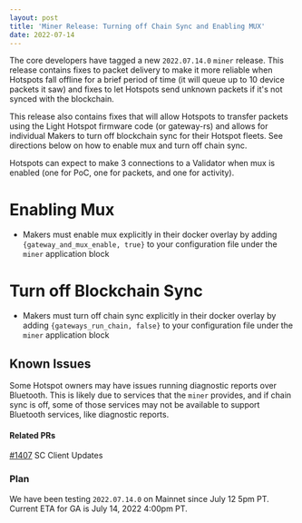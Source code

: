 ```yaml
---
layout: post
title: 'Miner Release: Turning off Chain Sync and Enabling MUX'
date: 2022-07-14
---
```


The core developers have tagged a new `2022.07.14.0` `miner` release. This release contains fixes to
packet delivery to make it more reliable when Hotspots fall offline for a brief period of time (it
will queue up to 10 device packets it saw) and fixes to let Hotspots send unknown packets if it's
not synced with the blockchain.

<!--truncate-->

This release also contains fixes that will allow Hotspots to transfer packets using the Light
Hotspot firmware code (or gateway-rs) and allows for individual Makers to turn off blockchain sync
for their Hotspot fleets. See directions below on how to enable mux and turn off chain sync.

Hotspots can expect to make 3 connections to a Validator when mux is enabled (one for PoC, one for
packets, and one for activity).

# Enabling Mux

- Makers must enable mux explicitly in their docker overlay by adding
  `{gateway_and_mux_enable, true}` to your configuration file under the `miner` application block

# Turn off Blockchain Sync

- Makers must turn off chain sync explicitly in their docker overlay by adding
  `{gateways_run_chain, false}` to your configuration file under the `miner` application block

## Known Issues

Some Hotspot owners may have issues running diagnostic reports over Bluetooth. This is likely due to
services that the `miner` provides, and if chain sync is off, some of those services may not be
available to support Bluetooth services, like diagnostic reports.

#### Related PRs

[#1407](https://github.com/helium/blockchain-core/pull/1407) SC Client Updates

### Plan

We have been testing `2022.07.14.0` on Mainnet since July 12 5pm PT. Current ETA for GA is July 14,
2022 4:00pm PT.
